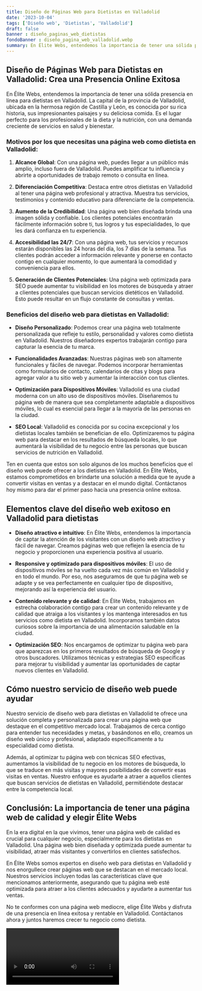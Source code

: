 ```yaml
---
title: Diseño de Páginas Web para Dietistas en Valladolid
date: '2023-10-04'
tags: ['Diseño web', 'Dietistas', 'Valladolid']
draft: false
banner : diseño_paginas_web_dietistas
fondoBanner : diseño_pagina_web_valladolid.webp
summary: En Élite Webs, entendemos la importancia de tener una sólida presencia en línea para dietistas en Valladolid. La capital de la provincia de Valladolid, ubicada en la hermosa región de Castilla y León, es conocida por su rica historia, sus impresionantes paisajes y su deliciosa comida. Es el lugar perfecto para los profesionales de la dieta y la nutrición, con una demanda creciente de servicios en salud y bienestar.
---
```


## Diseño de Páginas Web para Dietistas en Valladolid: Crea una Presencia Online Exitosa

En Élite Webs, entendemos la importancia de tener una sólida presencia en línea para dietistas en Valladolid. La capital de la provincia de Valladolid, ubicada en la hermosa región de Castilla y León, es conocida por su rica historia, sus impresionantes paisajes y su deliciosa comida. Es el lugar perfecto para los profesionales de la dieta y la nutrición, con una demanda creciente de servicios en salud y bienestar.

### Motivos por los que necesitas una página web como dietista en Valladolid:

1. **Alcance Global**: Con una página web, puedes llegar a un público más amplio, incluso fuera de Valladolid. Puedes amplificar tu influencia y abrirte a oportunidades de trabajo remoto o consulta en línea.

2. **Diferenciación Competitiva**: Destaca entre otros dietistas en Valladolid al tener una página web profesional y atractiva. Muestra tus servicios, testimonios y contenido educativo para diferenciarte de la competencia.

3. **Aumento de la Credibilidad**: Una página web bien diseñada brinda una imagen sólida y confiable. Los clientes potenciales encontrarán fácilmente información sobre ti, tus logros y tus especialidades, lo que les dará confianza en tu experiencia.

4. **Accesibilidad las 24/7**: Con una página web, tus servicios y recursos estarán disponibles las 24 horas del día, los 7 días de la semana. Tus clientes podrán acceder a información relevante y ponerse en contacto contigo en cualquier momento, lo que aumentará la comodidad y conveniencia para ellos.

5. **Generación de Clientes Potenciales**: Una página web optimizada para SEO puede aumentar tu visibilidad en los motores de búsqueda y atraer a clientes potenciales que buscan servicios dietéticos en Valladolid. Esto puede resultar en un flujo constante de consultas y ventas.

### Beneficios del diseño web para dietistas en Valladolid:

- **Diseño Personalizado**: Podemos crear una página web totalmente personalizada que refleje tu estilo, personalidad y valores como dietista en Valladolid. Nuestros diseñadores expertos trabajarán contigo para capturar la esencia de tu marca.

- **Funcionalidades Avanzadas**: Nuestras páginas web son altamente funcionales y fáciles de navegar. Podemos incorporar herramientas como formularios de contacto, calendarios de citas y blogs para agregar valor a tu sitio web y aumentar la interacción con tus clientes.

- **Optimización para Dispositivos Móviles**: Valladolid es una ciudad moderna con un alto uso de dispositivos móviles. Diseñaremos tu página web de manera que sea completamente adaptable a dispositivos móviles, lo cual es esencial para llegar a la mayoría de las personas en la ciudad.

- **SEO Local**: Valladolid es conocida por su cocina excepcional y los dietistas locales también se benefician de ello. Optimizaremos tu página web para destacar en los resultados de búsqueda locales, lo que aumentará la visibilidad de tu negocio entre las personas que buscan servicios de nutrición en Valladolid.

Ten en cuenta que estos son solo algunos de los muchos beneficios que el diseño web puede ofrecer a los dietistas en Valladolid. En Élite Webs, estamos comprometidos en brindarte una solución a medida que te ayude a convertir visitas en ventas y a destacar en el mundo digital. Contáctanos hoy mismo para dar el primer paso hacia una presencia online exitosa.

<GifSeo />

<Cta />

## Elementos clave del diseño web exitoso en Valladolid para dietistas

- **Diseño atractivo e intuitivo**: En Élite Webs, entendemos la importancia de captar la atención de los visitantes con un diseño web atractivo y fácil de navegar. Creamos páginas web que reflejen la esencia de tu negocio y proporcionen una experiencia positiva al usuario.

- **Responsive y optimizado para dispositivos móviles**: El uso de dispositivos móviles se ha vuelto cada vez más común en Valladolid y en todo el mundo. Por eso, nos aseguramos de que tu página web se adapte y se vea perfectamente en cualquier tipo de dispositivo, mejorando así la experiencia del usuario.

- **Contenido relevante y de calidad**: En Élite Webs, trabajamos en estrecha colaboración contigo para crear un contenido relevante y de calidad que atraiga a los visitantes y los mantenga interesados en tus servicios como dietista en Valladolid. Incorporamos también datos curiosos sobre la importancia de una alimentación saludable en la ciudad.

- **Optimización SEO**: Nos encargamos de optimizar tu página web para que aparezcas en los primeros resultados de búsqueda de Google y otros buscadores. Utilizamos técnicas y estrategias SEO específicas para mejorar tu visibilidad y aumentar las oportunidades de captar nuevos clientes en Valladolid.

## Cómo nuestro servicio de diseño web puede ayudar

Nuestro servicio de diseño web para dietistas en Valladolid te ofrece una solución completa y personalizada para crear una página web que destaque en el competitivo mercado local. Trabajamos de cerca contigo para entender tus necesidades y metas, y basándonos en ello, creamos un diseño web único y profesional, adaptado específicamente a tu especialidad como dietista.

Además, al optimizar tu página web con técnicas SEO efectivas, aumentamos la visibilidad de tu negocio en los motores de búsqueda, lo que se traduce en más visitas y mayores posibilidades de convertir esas visitas en ventas. Nuestro enfoque es ayudarte a atraer a aquellos clientes que buscan servicios de dietistas en Valladolid, permitiéndote destacar entre la competencia local.

## Conclusión: La importancia de tener una página web de calidad y elegir Élite Webs

En la era digital en la que vivimos, tener una página web de calidad es crucial para cualquier negocio, especialmente para los dietistas en Valladolid. Una página web bien diseñada y optimizada puede aumentar tu visibilidad, atraer más visitantes y convertirlos en clientes satisfechos.

En Élite Webs somos expertos en diseño web para dietistas en Valladolid y nos enorgullece crear páginas web que se destacan en el mercado local. Nuestros servicios incluyen todas las características clave que mencionamos anteriormente, asegurando que tu página web esté optimizada para atraer a los clientes adecuados y ayudarte a aumentar tus ventas.

No te conformes con una página web mediocre, elige Élite Webs y disfruta de una presencia en línea exitosa y rentable en Valladolid. Contáctanos ahora y juntos haremos crecer tu negocio como dietista.

<Video />

<CtaBot job='Dietistas' city='Valladolid'/>

<Gmaps query='Valladolid+españa+maps' />